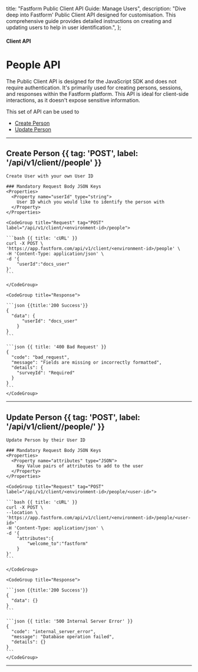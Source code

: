
  title: "Fastform Public Client API Guide: Manage Users",
  description:
    "Dive deep into Fastform' Public Client API designed for customisation. This comprehensive guide provides detailed instructions on creating and updating users to help in user identification.",
};

#### Client API

# People API

The Public Client API is designed for the JavaScript SDK and does not require authentication. It's primarily used for creating persons, sessions, and responses within the Fastform platform. This API is ideal for client-side interactions, as it doesn't expose sensitive information.

This set of API can be used to
- [Create Person](#create-person)
- [Update Person](#update-person)

---

## Create Person {{ tag: 'POST', label: '/api/v1/client/<environment-id>/people' }}

<Row>
  <Col>

    Create User with your own User ID

    ### Mandatory Request Body JSON Keys
    <Properties>
      <Property name="userId" type="string">
        User ID which you would like to identify the person with
      </Property>
    </Properties>

  </Col>
  <Col sticky>

    <CodeGroup title="Request" tag="POST" label="/api/v1/client/<environment-id>/people">

    ```bash {{ title: 'cURL' }}
    curl -X POST \
    'https://app.fastform.com/api/v1/client/<environment-id>/people' \
    -H 'Content-Type: application/json' \
    -d '{
        "userId":"docs_user"
    }'
    ```

    </CodeGroup>

    <CodeGroup title="Response">

    ```json {{title:'200 Success'}}
    {
      "data": {
          "userId": "docs_user"
        }
    }
    ```

    ```json {{ title: '400 Bad Request' }}
    {
      "code": "bad_request",
      "message": "Fields are missing or incorrectly formatted",
      "details": {
        "surveyId": "Required"
      }
    }
    ```
    </CodeGroup>

  </Col>
</Row>

---

## Update Person {{ tag: 'POST', label: '/api/v1/client/<environment-id>/people/<user-id>' }}

<Row>
  <Col>

    Update Person by their User ID

    ### Mandatory Request Body JSON Keys
    <Properties>
      <Property name="attributes" type="JSON">
        Key Value pairs of attributes to add to the user
      </Property>
    </Properties>

  </Col>
  <Col sticky>

    <CodeGroup title="Request" tag="POST" label="/api/v1/client/<environment-id>/people/<user-id>">

    ```bash {{ title: 'cURL' }}
    curl -X POST \
    --location \
    'https://app.fastform.com/api/v1/client/<environment-id>/people/<user-id>'
    -H 'Content-Type: application/json' \
    -d '{
        "attributes":{
            "welcome_to":"fastform"
        }
    }'
    ```

    </CodeGroup>

    <CodeGroup title="Response">

    ```json {{title:'200 Success'}}
    {
      "data": {}
    }
    ```

    ```json {{ title: '500 Internal Server Error' }}
    {
      "code": "internal_server_error",
      "message": "Database operation failed",
      "details": {}
    }
    ```
    </CodeGroup>

  </Col>
</Row>

---
